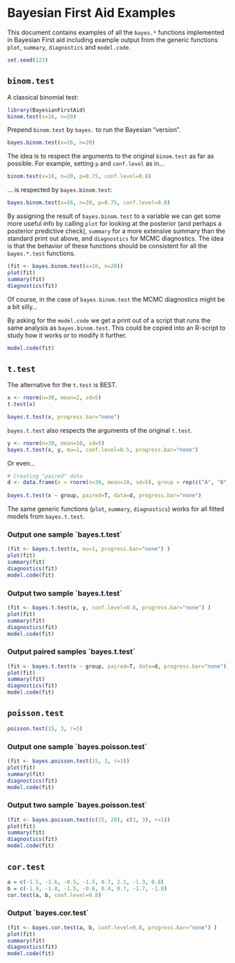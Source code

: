 <!--
%\VignetteEngine{knitr::knitr}
%\VignetteIndexEntry{Bayesian First Aid Tutorial}
-->

Bayesian First Aid Examples
========================================================

This document contains examples of all the `bayes.*` functions implemented in Bayesian First aid including example output from the generic functions `plot`, `summary`, `diagnostics` and `model.code`.

```r
set.seed(123)
```


`binom.test`
------------
A classical binomial test:
```r
library(BayesianFirstAid)
binom.test(x=16, n=20)
```
Prepend `binom.test` by `bayes.` to run the Bayesian "version".
```r
bayes.binom.test(x=16, n=20)
```
The idea is to respect the arguments to the original `binom.test` as far as possible. For example, setting `p` and `conf.level` as in...

```r
binom.test(x=16, n=20, p=0.75, conf.level=0.8)
```
... is respected by `bayes.binom.test`:

```r
bayes.binom.test(x=16, n=20, p=0.75, conf.level=0.8)
```

By assigning the result of `bayes.binom.test` to a variable we can get some more useful info by calling `plot` for looking at the posterior (and perhaps a posterior predictive check), `summary` for a more extensive summary than the standard print out above, and `diagnostics` for MCMC diagnostics. The idea is that the behavior of these functions should be consistent for all the `bayes.*.test` functions.  

```r
(fit <- bayes.binom.test(x=16, n=20))
plot(fit)
summary(fit)
diagnostics(fit)
```

Of course, in the case of `bayes.binom.test` the MCMC diagnostics might be a bit silly...

By asking for the `model.code` we get a print out of a script that runs the same analysis as `bayes.binom.test`. This could be copied into an R-script to study how it works or to modify it further.

```r
model.code(fit)
```


`t.test`
------------

The alternative for the `t.test` is BEST.

```r
x <- rnorm(n=30, mean=2, sd=5)
t.test(x)
```

```r
bayes.t.test(x, progress.bar="none")
```

`bayes.t.test` also respects the arguments of the original `t.test`.

```r
y <- rnorm(n=30, mean=10, sd=5)
bayes.t.test(x, y, mu=1, conf.level=0.5, progress.bar="none")
```
Or even...

```r
# Creating "paired" data
d <- data.frame(x = rnorm(n=30, mean=10, sd=5), group = rep(c("A", "B"), 15))
                
bayes.t.test(x ~ group, paired=T, data=d, progress.bar="none")
```

The same generic functions (`plot`, `summary`, `diagnostics`) works for all fitted models from `bayes.t.test`.

### Output one sample ´bayes.t.test´

```r
(fit <- bayes.t.test(x, mu=1, progress.bar="none") )
plot(fit)
summary(fit)
diagnostics(fit)
model.code(fit)
```

### Output two sample ´bayes.t.test´

```r
(fit <- bayes.t.test(x, y, conf.level=0.8, progress.bar="none") )
plot(fit)
summary(fit)
diagnostics(fit)
model.code(fit)
```

### Output paired samples ´bayes.t.test´

```r
(fit <- bayes.t.test(x ~ group, paired=T, data=d, progress.bar="none"))
plot(fit)
summary(fit)
diagnostics(fit)
model.code(fit)
```

`poisson.test`
------------

```r
poisson.test(15, 3, r=3)
```


### Output one sample ´bayes.poisson.test´

```r
(fit <- bayes.poisson.test(15, 3, r=3))
plot(fit)
summary(fit)
diagnostics(fit)
model.code(fit)
```

### Output two sample ´bayes.poisson.test´

```r
(fit <- bayes.poisson.test(c(15, 20), c(3, 3), r=1))
plot(fit)
summary(fit)
diagnostics(fit)
model.code(fit)
```

`cor.test`
------------

```r
a = c(-1.5, -1.6, -0.5, -1.5, 0.7, 2.1, -1.3, 0.8)
b = c(-1.9, -1.8, -1.5, -0.6, 0.4, 0.7, -1.7, -1.8)
cor.test(a, b, conf.level=0.8)
```

### Output ´bayes.cor.test´

```r
(fit <- bayes.cor.test(a, b, conf.level=0.8, progress.bar="none") )
plot(fit)
summary(fit)
diagnostics(fit)
model.code(fit)
```


